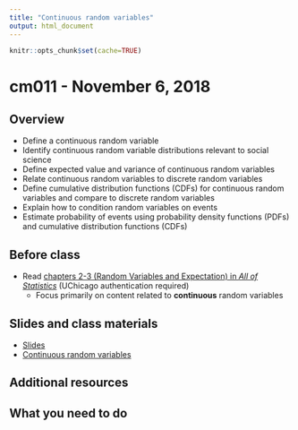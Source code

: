 ```yaml
---
title: "Continuous random variables"
output: html_document
---
```


```r
knitr::opts_chunk$set(cache=TRUE)
```

# cm011 - November 6, 2018

## Overview

* Define a continuous random variable
* Identify continuous random variable distributions relevant to social science
* Define expected value and variance of continuous random variables
* Relate continuous random variables to discrete random variables
* Define cumulative distribution functions (CDFs) for continuous random variables and compare to discrete random variables
* Explain how to condition random variables on events
* Estimate probability of events using probability density functions (PDFs) and cumulative distribution functions (CDFs)

## Before class

* Read [chapters 2-3 (Random Variables and Expectation) in *All of Statistics*](https://link-springer-com.proxy.uchicago.edu/book/10.1007%2F978-0-387-21736-9) (UChicago authentication required)
    * Focus primarily on content related to **continuous** random variables

## Slides and class materials

* [Slides](extras/cm011_slides.html)
* [Continuous random variables](rv-continuous.html)

## Additional resources

## What you need to do

